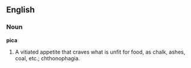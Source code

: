 ==English==

===Noun===

'''pica'''

#A vitiated appetite that craves what is unfit for food, as chalk, ashes, coal, etc.; chthonophagia.